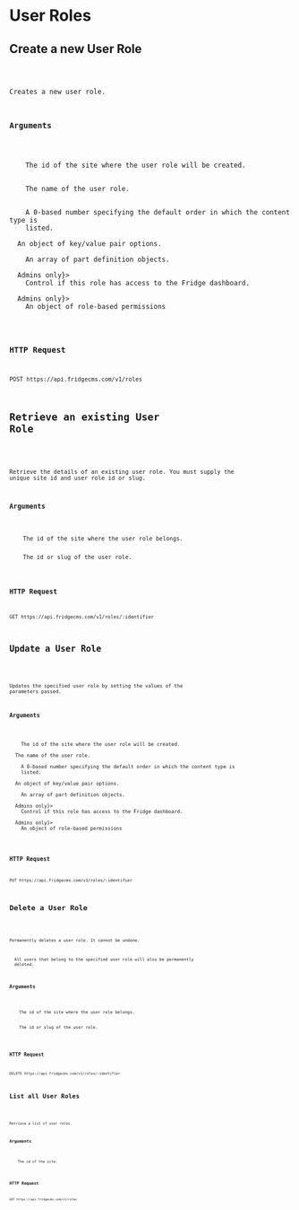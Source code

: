 
# User Roles

## Create a new User Role

<Code name="role.create" version="v1" />

Creates a new user role.

### Arguments

<Params>
  <Param name="site" required>
    The id of the site where the user role will be created.
  </Param>
  <Param name="name" required>
    The name of the user role.
  </Param>
  <Param name="display_order">
    A 0-based number specifying the default order in which the content type is
    listed.
  </Param>
  <Param name="options">An object of key/value pair options.</Param>
  <Param name="parts" required>
    An array of part definition objects.
  </Param>
  <Param name="admin_access" extra={<span>Admins only</span>}>
    Control if this role has access to the Fridge dashboard.
  </Param>
  <Param name="permissions" extra={<span>Admins only</span>}>
    An object of role-based permissions
  </Param>
</Params>

### HTTP Request

`POST https://api.fridgecms.com/v1/roles`

## Retrieve an existing User Role

<Code name="role.get" version="v1" />

Retrieve the details of an existing user role. You must supply the unique site id and user role id or slug.

### Arguments

<Params>
  <Param name="site" required>
    The id of the site where the user role belongs.
  </Param>
  <Param name=":identifier" required>
    The id or slug of the user role.
  </Param>
</Params>

### HTTP Request

`GET https://api.fridgecms.com/v1/roles/:identifier`

## Update a User Role

<Code name="role.update" version="v1" />

Updates the specified user role by setting the values of the parameters passed.

### Arguments

<Params>
  <Param name="site" required>
    The id of the site where the user role will be created.
  </Param>
  <Param name="name">The name of the user role.</Param>
  <Param name="display_order">
    A 0-based number specifying the default order in which the content type is
    listed.
  </Param>
  <Param name="options">An object of key/value pair options.</Param>
  <Param name="parts" required>
    An array of part definition objects.
  </Param>
  <Param name="admin_access" extra={<span>Admins only</span>}>
    Control if this role has access to the Fridge dashboard.
  </Param>
  <Param name="permissions" extra={<span>Admins only</span>}>
    An object of role-based permissions
  </Param>
</Params>

### HTTP Request

`PUT https://api.fridgecms.com/v1/roles/:identifier`

## Delete a User Role

<Code name="role.delete" version="v1" />

Permanently deletes a user role. It cannot be undone.

<aside className="warning">
  All users that belong to the specified user role will also be permanently
  deleted.
</aside>

### Arguments

<Params>
  <Param name="site" required>
    The id of the site where the user role belongs.
  </Param>
  <Param name=":identifier" required>
    The id or slug of the user role.
  </Param>
</Params>

### HTTP Request

`DELETE https://api.fridgecms.com/v1/roles/:identifier`

## List all User Roles

<Code name="role.list" version="v1" />

Retrieve a list of user roles.

### Arguments

<Params>
  <Param name="site" required>
    The id of the site.
  </Param>
</Params>

### HTTP Request

`GET https://api.fridgecms.com/v1/roles`
